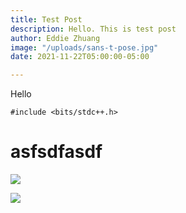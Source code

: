 ```yaml
---
title: Test Post
description: Hello. This is test post
author: Eddie Zhuang
image: "/uploads/sans-t-pose.jpg"
date: 2021-11-22T05:00:00-05:00

---
```

Hello

    #include <bits/stdc++.h>

# asfsdfasdf

![](/uploads/cat-girl.gif)

![](https://c.tenor.com/bpxgTKl8-okAAAAC/cat-girl-anime.gif)
